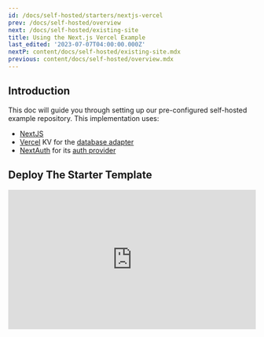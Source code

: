 ```yaml
---
id: /docs/self-hosted/starters/nextjs-vercel
prev: /docs/self-hosted/overview
next: /docs/self-hosted/existing-site
title: Using the Next.js Vercel Example
last_edited: '2023-07-07T04:00:00.000Z'
nextP: content/docs/self-hosted/existing-site.mdx
previous: content/docs/self-hosted/overview.mdx
---
```


## Introduction

This doc will guide you through setting up our pre-configured self-hosted example repository. This implementation uses:

* [NextJS](https://nextjs.org/)
* [Vercel](/docs/reference/self-hosted/database-adapters/vercel-kv) KV for the [database adapter](/docs/reference/self-hosted/database-adapters/overview)
* [NextAuth](/docs/reference/self-hosted/auth-provider/authjs) for its [auth provider](/docs/reference/self-hosted/auth-providers/overview)

## Deploy The Starter Template

<div style="position:relative;padding-top:56.25%;">
  <iframe width="560" frameborder="0" allowfullscreen style="position:absolute;top:0;left:0;width:100%;height:100%;" src="https://www.youtube.com/embed/DAJpnjkLBbM" title="Adding Self Hosted TinaCMS to an existing site" allow="accelerometer; autoplay; clipboard-write; encrypted-media; gyroscope; picture-in-picture; web-share" />
</div>

You can deploy the [self-hosted starter](https://github.com/tinacms/tina-self-hosted-demo) using our preconfigured Vercel template:

<a target="_blank" href="https://vercel.com/new/clone?repository-url=https%3A%2F%2Fgithub.com%2Ftinacms%2Ftina-self-hosted-demo%2Ftree%2Fmain&env=GITHUB_PERSONAL_ACCESS_TOKEN,NEXTAUTH_SECRET&envDescription=NEXTAUTH_SECRET%20can%20be%20generated%20with%3A%20%60openssl%20rand%20-hex%2016%60%20and%20the%20github%20token%20can%20be%20created%20here%3A%20https%3A%2F%2Fgithub.com%2Fsettings%2Fpersonal-access-tokens%2Fnew&stores=%5B%7B%22type%22%3A%22kv%22%7D%5D">
  <img src="https://vercel.com/button" alt="Deploy with Vercel" />
</a>

This will:

* Create a copy of the self-hosted starter [repository](https://github.com/tinacms/tina-self-hosted-demo) in your GitHub account
* Create a new Vercel project with the starter code
* Create a new Vercel KV store for the project

### Setup Vercel KV Store

In the initial Vercel project setup, you will be prompted to set up the Vercel KV store. Use the default `KV_` environment variables prefix.

### Setup Environment Variables

You will be prompted to enter values for the following environment variables:

#### `GITHUB_PERSONAL_ACCESS_TOKEN`

A GitHub personal access token can be generated in your [GitHub developer settings](https://github.com/settings/personal-access-tokens/new). Make sure to assign it `repo` access to the new repository with Read/Write access to Contents.

You may want to change the expiry date to longer than 30 days (max is 1 year).

![Github Auth Settings](https://res.cloudinary.com/forestry-demo/image/upload/c_thumb,w_1000,g_face/v1699036547/tina-io/docs/self-hosted/personal-access-token.png)

#### `NEXTAUTH_SECRET`

Random string used by NextAuth.js for JWT encryption.

Can be generated with the following command:

```shell
openssl rand -hex 16
```

### Test Deployment

At this point you should be able to see your deployed starter site. If you add `/admin` to the URL, you should be prompted to login. You can login with the **default username** of `tinauser` and **password** of `tinarocks`. Once logged in you will be prompted to change your password.

![TinaCMS username and password](https://res.cloudinary.com/forestry-demo/image/upload/c_thumb,w_600,g_face/v1699559718/tina-io/docs/self-hosted/tina-login-screen2.png)

## Adding Additional Users

Check out the [User management docs](/docs/self-hosted/user-management/) for information on how to add additional users.

> Note: when you're testing TinaCMS locally, you don't need to be logged in to access the CMS."

## Local Development

### Clone the Repository

(Replace the URL with your newly forked repo)

```shell
git clone <YourGitUrl>
```

Install the project's dependencies:

```shell
yarn install
```

### Configure the Development Environment

Setup the .env file:

```shell
cp .env.example .env
```

Use the same environment variables locally that you setup with the Vercel project earlier.
You will also need to add some environment variables that are applied automatically in Vercel for your [Vercel KV Store](https://vercel.com/dashboard/stores)

```env
# Github credentials for onPut and onDelete
GITHUB_PERSONAL_ACCESS_TOKEN=

# Required when building locally
GITHUB_OWNER=
GITHUB_REPO=
GITHUB_BRANCH=

# Used by NextAuth.js to encrypt JWT
NEXTAUTH_SECRET=changeme

# Used by Vercel KV (Can be found in the vercel dashboard)
KV_REST_API_URL=
KV_REST_API_TOKEN=
```

### Run the Project Locally

```shell
yarn dev
```

You will be able to view your starter on [http://localhost:3000](http://localhost:3000). To edit content with TinaCMS go to [http://localhost:3000/admin](http://localhost:3000/admin)
